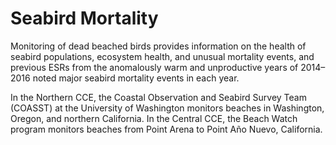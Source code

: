 # Seabird Mortality

Monitoring of dead beached birds provides information on the health of seabird populations, ecosystem health, and unusual mortality events, and previous ESRs from the anomalously warm and unproductive years of 2014–2016 noted major seabird mortality events in each year.

In the Northern CCE, the Coastal Observation and Seabird Survey Team (COASST) at the University of Washington monitors beaches in Washington, Oregon, and northern California. In the Central CCE, the Beach Watch program monitors beaches from Point Arena to Point Año Nuevo, California. 